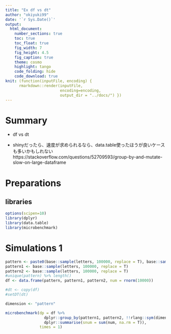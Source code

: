 ```yaml
---
title: "Ex df vs dt"
author: "okiyuki99"
date: '`r Sys.Date()`'
output:
  html_document:
    number_sections: true
    toc: true
    toc_float: true
    fig_width: 7
    fig_height: 4.5
    fig_caption: true
    theme: cosmo
    highlight: tango
    code_folding: hide
    code_download: true
knit: (function(inputFile, encoding) { 
      rmarkdown::render(inputFile,
                        encoding=encoding, 
                        output_dir = "../docs/") })
---
```


# Summary 

* df vs dt

* shinyだったら、速度が求められるなら、data.table使ったほうが良いケースも多いかもしれない
https://stackoverflow.com/questions/52709593/group-by-and-mutate-slow-on-large-dataframe

# Preparations {.tabset .tabset-fade .tabset-pills}

## libraries

```r
options(scipen=10)
library(dplyr)
library(data.table)
library(microbenchmark)
```
 
# Simulations 1

```r
pattern <- paste0(base::sample(letters, 100000, replace = T), base::sample(letters, 100000, replace = T), base::sample(letters, 100000, replace = T), base::sample(letters, 100000, replace = T))
pattern1 <- base::sample(letters, 100000, replace = T)
pattern2 <- base::sample(letters, 100000, replace = T)
#unique(pattern) %>% length()
df <- data.frame(pattern, pattern1, pattern2, num = rnorm(10000))

#dt <- copy(df)
#setDT(dt)

dimension <- "pattern"

microbenchmark(dp = df %>%
                 dplyr::group_by(pattern1, pattern2, !!rlang::sym(dimension)) %>%
                 dplyr::summarise(snum = sum(num, na.rm = T)), 
               times = 1)
```



